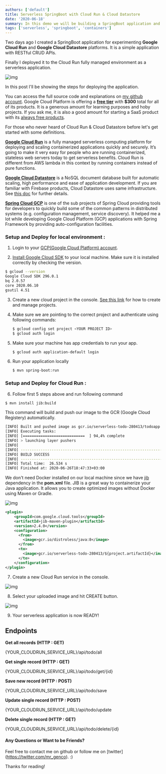 ```yaml
---
authors: ['default']
title: Serverless SpringBoot with Cloud Run & Cloud Datastore
date: '2020-06-18'
summary: In this demo we will be building a SpringBoot application and finally running it on the new fully managed Serverless application platform of Google - Cloud Run.
tags: ['serverless', 'springboot', 'containers']
---
```


Two days ago I created a SpringBoot application for experimenting **Google Cloud Run** and **Google Cloud Datastore** platforms.
It is a simple application with RESTful CRUD APIs.

Finally I deployed it to the Cloud Run fully managed environment as a serverless application.

![img](https://raw.githubusercontent.com/mrgenco/serverless-todo-api/master/src/main/resources/cloudrun.JPG)

In this post I'll be showing the steps for deploying the application.

You can access the full source code and explanations on [my github account](https://github.com/mrgenco/serverless-todo-api). Google Cloud Platform is offering a **[free tier](https://cloud.google.com/free/docs/gcp-free-tier)** with **$300** total for all of its products. It is a generous amount for learning purposes and hoby projects. If you ask me, it is also a good amount for starting a SaaS product with its [always free products](https://cloud.google.com/free).

For those who never heard of Cloud Run & Cloud Datastore before let's get started with some definitions.

**[Google Cloud Run](https://cloud.google.com/run)** is a fully managed serverless computing platform for deploying and scaling containerized applications quickly and securely. It’s going to make it very easy for people who are running containerized, stateless web servers today to get serverless benefits. Cloud Run is different from AWS lambda in this context by running containers instead of pure functions.

**[Google Cloud Datastore](https://cloud.google.com/datastore)** is a NoSQL document database built for automatic scaling, high performance and ease of application development. If you are familiar with Firebase products, Cloud Datastore uses same infrastructure. See [this doc](https://cloud.google.com/datastore/docs/firestore-or-datastore) for further details.

**[Spring Cloud GCP](https://spring.io/projects/spring-cloud-gcp)** is one of the sub projects of Spring Cloud providing tools for developers to quickly build some of the common patterns in distributed systems (e.g. configuration management, service discovery). It helped me a lot while developing Google Cloud Platform (GCP) applications with Spring Framework by providing auto-configuration facilities.

### Setup and Deploy for local environment :

1.  Login to your [GCP(Google Cloud Platform) account](https://cloud.google.com/).

2.  [Install Google Cloud SDK](https://cloud.google.com/sdk/docs/quickstarts?hl=tr) to your local machine.
    Make sure it is installed correctly by checking the version.

```sh
$ gcloud --version
Google Cloud SDK 296.0.1
bq 2.0.57
core 2020.06.10
gsutil 4.51
```

3.  Create a new cloud project in the console. [See this link](https://cloud.google.com/resource-manager/docs/creating-managing-projects) for how to create and manage projects.

4.  Make sure we are pointing to the correct project and authenticate using following commands:
    ```sh
    $ gcloud config set project <YOUR PROJECT ID>
    $ gcloud auth login
    ```
5.  Make sure your machine has app credentials to run your app.
    ```sh
    $ gcloud auth application-default login
    ```
6.  Run your application locally
    ```sh
    $ mvn spring-boot:run
    ```

### Setup and Deploy for Cloud Run :

6.  Follow first 5 steps above and run following command

```sh
$ mvn install jib:build
```

This command will build and push our image to the GCR (Google Cloud Registery) automatically.

```sh
[INFO] Built and pushed image as gcr.io/serverless-todo-280413/todoapp
[INFO] Executing tasks:
[INFO] [============================  ] 94,4% complete
[INFO] > launching layer pushers
[INFO]
[INFO] ------------------------------------------------------------------------
[INFO] BUILD SUCCESS
[INFO] ------------------------------------------------------------------------
[INFO] Total time:  26.534 s
[INFO] Finished at: 2020-06-26T18:47:33+03:00
```

We don't need Docker installed on our local machine since we have [jib](https://github.com/GoogleContainerTools/jib) dependency in the **pom.xml** file. JIB is a great way to containerize your Java application. It allows you to create optimized images without Docker using Maven or Gradle.

![img](https://raw.githubusercontent.com/mrgenco/serverless-todo-api/master/src/main/resources/gcr.JPG)

```xml
<plugin>
    <groupId>com.google.cloud.tools</groupId>
    <artifactId>jib-maven-plugin</artifactId>
    <version>2.4.0</version>
    <configuration>
      <from>
        <image>gcr.io/distroless/java:8</image>
      </from>
      <to>
        <image>gcr.io/serverless-todo-280413/${project.artifactId}</image>
      </to>
    </configuration>
</plugin>
```

7. Create a new Cloud Run service in the console.

![img](https://raw.githubusercontent.com/mrgenco/serverless-todo-api/master/src/main/resources/createservice.JPG)

8. Select your uploaded image and hit CREATE button.

![img](https://raw.githubusercontent.com/mrgenco/serverless-todo-api/master/src/main/resources/selectimage.JPG)

9. Your serverless application is now READY!

## Endpoints

<b>Get all records (HTTP : GET)</b>
<p>{YOUR_CLOUDRUN_SERVICE_URL}/api/todo/all</p>

<b>Get single record (HTTP : GET)</b>
<p>
  {YOUR_CLOUDRUN_SERVICE_URL}/api/todo/get/{id}
</p>

<b>Save new record (HTTP : POST)</b>
<p>{YOUR_CLOUDRUN_SERVICE_URL}/api/todo/save</p>

<b>Update single record (HTTP : POST)</b>
<p>{YOUR_CLOUDRUN_SERVICE_URL}/api/todo/update</p>

<b>Delete single record (HTTP : GET)</b>
<p>
  {YOUR_CLOUDRUN_SERVICE_URL}/api/todo/delete/{id}
</p>

#### Any Questions or Want to be Friends?

Feel free to contact me on github or follow me on [twitter] (https://twitter.com/mr_genco). :)

Thanks for reading!
